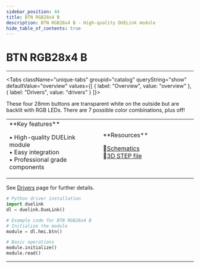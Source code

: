 ```yaml
---
sidebar_position: 44
title: BTN RGB28x4 B
description: BTN RGB28x4 B - High-quality DUELink module
hide_table_of_contents: true
---
```



# BTN RGB28x4 B

<ImageSection 
  product="hibtnrgb28x4-b"
  tagline="4x RGB Backlit Buttons"
/>

---

<Tabs className="unique-tabs" groupid="catalog" queryString="show" defaultValue="overview"
  values={[
    {
        label: "Overview",
        value: "overview"
    },
    {
        label: "Drivers",
        value: "drivers"
    }
]}>

<TabItem value="overview">

These four 28mm buttons are transparent white on the outside but are backlit with RGB LEDs. There are 7 possible color combinations, plus off!

<table><td width='50%'>
**Key features**

• High-quality DUELink module<br/>
• Easy integration<br/>
• Professional grade components<br/>

</td><td width='50%'>
**Resources**
 
📄[Schematics](/sch/gdl-hibtnrgb28x4-b.pdf)<br/>
🔩[3D STEP file](/3d/gdl-hibtnrgb28x4-b.step)<br/>
</td></table>

</TabItem>

<TabItem value="drivers">

See [Drivers](/docs/engine/drivers) page for further details.

```python
# Python driver installation
import duelink
dl = duelink.DueLink()

# Example code for BTN RGB28x4 B
# Initialize the module
module = dl.hmi.btn()

# Basic operations
module.initialize()
module.read()
```

</TabItem>


</Tabs>

---

<OrderSection
    product="DUELink BTN RGB28x4 B"
    partnumber="GDL-HIBTNRGB28X4-B"
    price="$19.99"
/>
